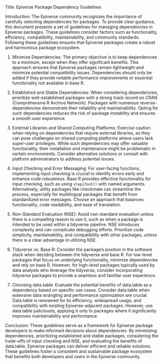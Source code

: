 Title: Epiverse Package Dependency Guidelines

Introduction:
The Epiverse community recognizes the importance of carefully selecting dependencies for packages. To provide clear guidance, this document presents a set of guidelines for managing dependencies in Epiverse packages. These guidelines consider factors such as functionality, efficiency, compatibility, maintainability, and community standards. Following these guidelines ensures that Epiverse packages create a robust and harmonious package ecosystem.

1. Minimize Dependencies:
The primary objective is to keep dependencies to a minimum, except when they offer significant benefits. This approach ensures that Epiverse packages remain lightweight and minimize potential compatibility issues. Dependencies should only be added if they provide notable performance improvements or essential functionality not available in base R.

2. Established and Stable Dependencies:
When considering dependencies, prioritize well-established packages with a strong track record on CRAN (Comprehensive R Archive Network). Packages with numerous reverse-dependencies demonstrate their reliability and maintainability. Opting for such dependencies reduces the risk of package instability and ensures a smooth user experience.

3. External Libraries and Shared Computing Platforms:
Exercise caution when relying on dependencies that require external libraries, as they can pose challenges on shared computing platforms where users lack super-user privileges. While such dependencies may offer valuable functionality, their installation and maintenance might be problematic in certain environments. Consider alternative solutions or consult with platform administrators to address potential issues.

4. Input Checking and Error Messaging:
For user-facing functions, implementing input checking is crucial to identify errors early and enhance code robustness. Base R provides effective functionality for input checking, such as using `stopifnot()` with named arguments. Alternatively, utility packages like checkmate can streamline the process, especially for multilingual packages that benefit from standardized error messages. Choose an approach that balances functionality, code readability, and ease of translation.

5. Non-Standard Evaluation (NSE):
Avoid non-standard evaluation unless there is a compelling reason to use it, such as when a package is intended to be used within a tidyverse pipeline. NSE introduces complexity and can complicate debugging efforts. Prioritize code simplicity, maintainability, and compatibility with other packages, unless there is a clear advantage in utilizing NSE.

6. Tidyverse vs. Base R:
Consider the package's position in the software stack when deciding between the tidyverse and base R. For low-level packages that focus on underlying functionality, minimize dependencies and rely on base R. However, for high-level packages typically used by data analysts who leverage the tidyverse, consider incorporating tidyverse packages to provide a seamless and familiar user experience.

7. Choosing data.table:
Evaluate the potential benefits of data.table as a dependency based on specific use cases. Consider data.table when extensive data wrangling and performance optimization are crucial. Data.table is renowned for its efficiency, widespread usage, and compatibility with existing Epiverse-adjacent packages. However, use data.table judiciously, applying it only to packages where it significantly improves maintainability and performance.

Conclusion:
These guidelines serve as a framework for Epiverse package developers to make informed decisions about dependencies. By minimizing dependencies, prioritizing established and stable packages, considering the trade-offs of input checking and NSE, and evaluating the benefits of data.table, Epiverse packages can deliver efficient and reliable solutions. These guidelines foster a consistent and sustainable package ecosystem that benefits both developers and users in the Epiverse community.
